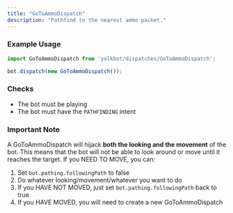 ```yaml
---
title: "GoToAmmoDispatch"
description: "Pathfind to the nearest ammo packet."
---
```


### Example Usage

```js
import GoToAmmoDispatch from 'yolkbot/dispatches/GoToAmmoDispatch';

bot.dispatch(new GoToAmmoDispatch());
```

### Checks
- The bot must be playing
- The bot must have the `PATHFINDING` intent

### Important Note
A GoToAmmoDispatch will hijack **both the looking and the movement** of the bot. This means that the bot will not be able to look around or move until it reaches the target. If you NEED TO MOVE, you can:

1. Set `bot.pathing.followingPath` to false
2. Do whatever looking/movement/whatever you want to do
3. If you HAVE NOT MOVED, just set `bot.pathing.followingPath` back to true
4. If you HAVE MOVED, you will need to create a new GoToAmmoDispatch